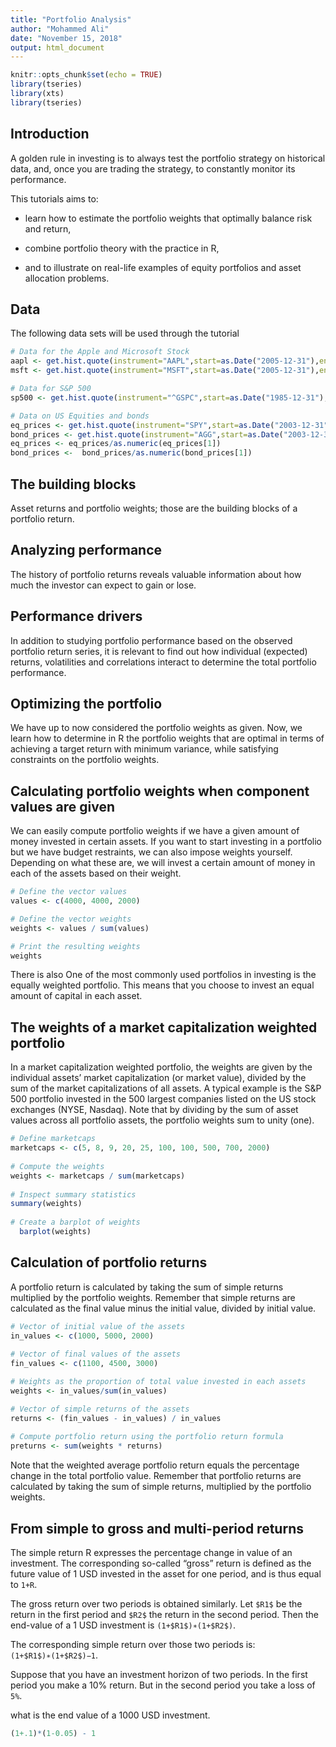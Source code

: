 ```yaml
---
title: "Portfolio Analysis"
author: "Mohammed Ali"
date: "November 15, 2018"
output: html_document
---
```


```r
knitr::opts_chunk$set(echo = TRUE)
library(tseries)
library(xts)
library(tseries)
```

## Introduction

A golden rule in investing is to always test the portfolio strategy on historical data, and, once you are trading the strategy, to constantly monitor its performance.

This tutorials aims to:

* learn how to estimate the portfolio weights that optimally balance risk and return,

* combine portfolio theory with the practice in R,

* and to illustrate on real-life examples of equity portfolios and asset allocation problems. 

## Data
The following data sets will be used through the tutorial

```r
# Data for the Apple and Microsoft Stock
aapl <- get.hist.quote(instrument="AAPL",start=as.Date("2005-12-31"),end=Sys.Date(),quote="AdjClose",quiet=T)
msft <- get.hist.quote(instrument="MSFT",start=as.Date("2005-12-31"),end=Sys.Date(),quote="AdjClose",quiet=T)

# Data for S&P 500
sp500 <- get.hist.quote(instrument="^GSPC",start=as.Date("1985-12-31"),end=Sys.Date(),quote="AdjClose",quiet=T,compression="d")

# Data on US Equities and bonds 
eq_prices <- get.hist.quote(instrument="SPY",start=as.Date("2003-12-31"),end=as.Date("2016-06-30"),quote="AdjClose",quiet=T,compression="m")
bond_prices <- get.hist.quote(instrument="AGG",start=as.Date("2003-12-31"),end=as.Date("2016-06-30"),quote="AdjClose",quiet=T,compression="m")
eq_prices <- eq_prices/as.numeric(eq_prices[1])
bond_prices <-  bond_prices/as.numeric(bond_prices[1])

```


## The building blocks
Asset returns and portfolio weights; those are the building blocks of a portfolio return. 

## Analyzing performance
The history of portfolio returns reveals valuable information about how much the investor can expect to gain or lose.

## Performance drivers
In addition to studying portfolio performance based on the observed portfolio return series, it is relevant to find out how individual (expected) returns, volatilities and correlations interact to determine the total portfolio performance.

## Optimizing the portfolio
We have up to now considered the portfolio weights as given. Now, we learn how to determine in R the portfolio weights that are optimal in terms of achieving a target return with minimum variance, while satisfying constraints on the portfolio weights.

## Calculating portfolio weights when component values are given
We can easily compute portfolio weights if we have a given amount of money invested in certain assets. If you want to start investing in a portfolio but we have budget restraints, we can also impose weights yourself. Depending on what these are, we will invest a certain amount of money in each of the assets based on their weight.

```r
# Define the vector values
values <- c(4000, 4000, 2000)

# Define the vector weights
weights <- values / sum(values)

# Print the resulting weights
weights
```

There is also One of the most commonly used portfolios in investing is the equally weighted portfolio. This means that you choose to invest an equal amount of capital in each asset.

## The weights of a market capitalization weighted portfolio
In a market capitalization weighted portfolio, the weights are given by the individual assets' market capitalization (or market value), divided by the sum of the market capitalizations of all assets. A typical example is the S&P 500 portfolio invested in the 500 largest companies listed on the US stock exchanges (NYSE, Nasdaq). Note that by dividing by the sum of asset values across all portfolio assets, the portfolio weights sum to unity (one).

```r
# Define marketcaps
marketcaps <- c(5, 8, 9, 20, 25, 100, 100, 500, 700, 2000)
  
# Compute the weights
weights <- marketcaps / sum(marketcaps)
  
# Inspect summary statistics
summary(weights)
  
# Create a barplot of weights
  barplot(weights)
```

## Calculation of portfolio returns
A portfolio return is calculated by taking the sum of simple returns multiplied by the portfolio weights. Remember that simple returns are calculated as the final value minus the initial value, divided by initial value.

```r
# Vector of initial value of the assets
in_values <- c(1000, 5000, 2000)
  
# Vector of final values of the assets
fin_values <- c(1100, 4500, 3000)

# Weights as the proportion of total value invested in each assets
weights <- in_values/sum(in_values)

# Vector of simple returns of the assets 
returns <- (fin_values - in_values) / in_values
  
# Compute portfolio return using the portfolio return formula
preturns <- sum(weights * returns)
```

Note that the weighted average portfolio return equals the percentage change in the total portfolio value. Remember that portfolio returns are calculated by taking the sum of simple returns, multiplied by the portfolio weights.

## From simple to gross and multi-period returns
The simple return R expresses the percentage change in value of an investment. The corresponding so-called "gross" return is defined as the future value of 1 USD invested in the asset for one period, and is thus equal to `1+R`.

The gross return over two periods is obtained similarly. Let `$R1$` be the return in the first period and `$R2$` the return in the second period. Then the end-value of a 1 USD investment is `(1+$R1$)∗(1+$R2$)`.

The corresponding simple return over those two periods is: `(1+$R1$)∗(1+$R2$)−1`.

Suppose that you have an investment horizon of two periods. In the first period you make a 10% return. But in the second period you take a loss of `5%`.

what is the end value of a 1000 USD investment.

```r
(1+.1)*(1-0.05) - 1
```



